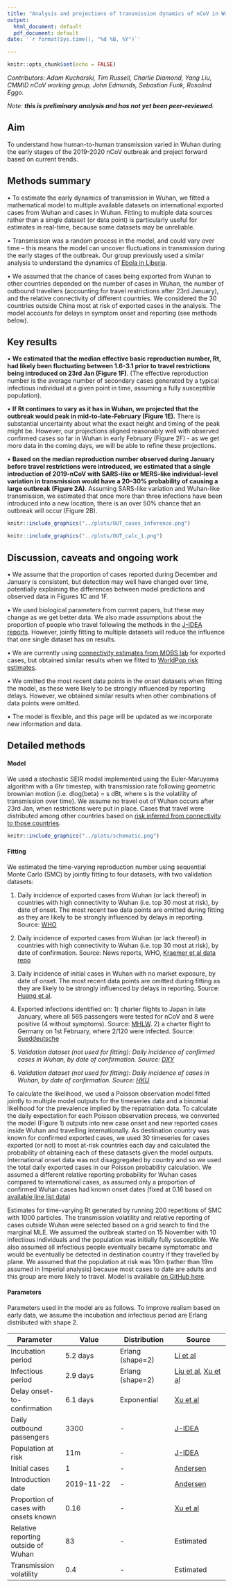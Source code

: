 ```yaml
---
title: "Analysis and projections of transmission dynamics of nCoV in Wuhan"
output:
  html_document: default
  pdf_document: default
date: '`r format(Sys.time(), "%d %B, %Y")`'

---
```


```r
knitr::opts_chunk$set(echo = FALSE)
```

*Contributors: Adam Kucharski, Tim Russell, Charlie Diamond, Yang Liu, CMMID nCoV working group, John Edmunds, Sebastian Funk, Rosalind Eggo.*

*Note: **this is preliminary analysis and has not yet been peer-reviewed**. *

## Aim

To understand how human-to-human transmission varied in Wuhan during the early stages of the 2019-2020 nCoV outbreak and project forward based on current trends.

## Methods summary

• To estimate the early dynamics of transmission in Wuhan, we fitted a mathematical model to multiple available datasets on international exported cases from Wuhan and cases in Wuhan. Fitting to multiple data sources rather than a single dataset (or data point) is particularly useful for estimates in real-time, because some datasets may be unreliable. 

• Transmission was a random process in the model, and could vary over time -- this means the model can uncover fluctuations in transmission during the early stages of the outbreak. Our group previously used a similar analysis to understand the dynamics of [Ebola in Liberia](https://www.ncbi.nlm.nih.gov/pmc/articles/PMC5394640/).

• We assumed that the chance of cases being exported from Wuhan to other countries depended on the number of cases in Wuhan, the number of outbound travellers (accounting for travel restrictions after 23rd January), and the relative connectivity of different countries. We considered the 30 countries outside China most at risk of exported cases in the analysis. The model accounts for delays in symptom onset and reporting (see methods below).

## Key results

• **We estimated that the median effective basic reproduction number, Rt, had likely been fluctuating between 1.6-3.1 prior to travel restrictions being introduced on 23rd Jan (Figure 1F)**. (The effective reproduction number is the average number of secondary cases generated by a typical infectious individual at a given point in time, assuming a fully susceptible population).

• **If Rt continues to vary as it has in Wuhan, we projected that the outbreak would peak in mid-to-late-February (Figure 1E).** There is substantial uncertainty about what the exact height and timing of the peak might be. However, our projections aligned reasonably well with observed confirmed cases so far in Wuhan in early February (Figure 2F) - as we get more data in the coming days, we will be able to refine these projections.

• **Based on the median reproduction number observed during January before travel restrictions were introduced, we estimated that a single introduction of 2019-nCoV with SARS-like or MERS-like individual-level variation in transmission would have a 20–30% probability of causing a large outbreak (Figure 2A)**. Assuming SARS-like variation and Wuhan-like transmission, we estimated that once more than three infections have been introduced into a new location, there is an over 50% chance that an outbreak will occur (Figure 2B).


```r
knitr::include_graphics("../plots/OUT_cases_inference.png")
```


```r
knitr::include_graphics("../plots/OUT_calc_1.png")
```



## Discussion, caveats and ongoing work

• We assume that the proportion of cases reported during December and January is consistent, but detection may well have changed over time, potentially explaining the differences between model predictions and observed data in Figures 1C and 1F.

• We used biological parameters from current papers, but these may change as we get better data. We also made assumptions about the proportion of people who travel following the methods in the [J-IDEA reports](https://www.imperial.ac.uk/mrc-global-infectious-disease-analysis/news--wuhan-coronavirus/). However, jointly fitting to multiple datasets will reduce the influence that one single dataset has on results.

• We are currently using [connectivity estimates from MOBS lab](https://www.mobs-lab.org/2019ncov.html) for exported cases, but obtained similar results when we fitted to [WorldPop risk estimates](https://www.worldpop.org/events/china).

• We omitted the most recent data points in the onset datasets when fitting the model, as these were likely to be strongly influenced by reporting delays. However, we obtained similar results when other combinations of data points were omitted.

• The model is flexible, and this page will be updated as we incorporate new information and data.


## Detailed methods

#### Model

We used a stochastic SEIR model implemented using the Euler-Maruyama algorithm with a 6hr timestep, with transmission rate following geometric brownian motion (i.e. dlog(beta) = s dBt, where s is the volatility of transmission over time). We assume no travel out of Wuhan occurs after 23rd Jan, when restrictions were put in place. Cases that travel were distributed among other countries based on [risk inferred from connectivity to those countries](https://www.mobs-lab.org/2019ncov.html).

```r
knitr::include_graphics("../plots/schematic.png")
```

#### Fitting

We estimated the time-varying reproduction number using sequential Monte Carlo (SMC) by jointly fitting to four datasets, with two validation datasets:

1. Daily incidence of exported cases from Wuhan (or lack thereof) in countries with high connectivity to Wuhan (i.e. top 30 most at risk), by date of onset.  The most recent two data points are omitted during fitting as they are likely to be strongly influenced by delays in reporting. Source: [WHO](https://www.who.int/docs/default-source/coronaviruse/situation-reports/20200126-sitrep-6-2019--ncov.pdf) 

1. Daily incidence of exported cases from Wuhan (or lack thereof) in countries with high connectivity to Wuhan (i.e. top 30 most at risk), by date of confirmation. Source: News reports, WHO, [Kraemer et al data repo](https://docs.google.com/spreadsheets/d/1itaohdPiAeniCXNlntNztZ_oRvjh0HsGuJXUJWET008/edit?usp=sharing)

1. Daily incidence of initial cases in Wuhan with no market exposure, by date of onset. The most recent data points are omitted during fitting as they are likely to be strongly influenced by delays in reporting.  Source: [Huang et al](https://www.nejm.org/doi/pdf/10.1056/NEJMoa2001316?articleTools=true).

1. Exported infections identified on: 1) charter flights to Japan in late January, where all 565 passengers were tested for nCoV and 8 were positive (4 without symptoms).  Source: [MHLW](https://www.mhlw.go.jp/stf/newpage_09199.html). 2) a charter flight to Germany on 1st February, where 2/120 were infected. Source: [Sueddeutsche](https://www.sueddeutsche.de/gesundheit/gesundheit-germersheim-spahn-hoehepunkt-der-coronavirus-infektion-nicht-erreicht-dpa.urn-newsml-dpa-com-20090101-200205-99-790481)

1. _Validation dataset (not used for fitting): Daily incidence of confirmed cases in Wuhan, by date of confirmation. Source: [DXY](https://ncov.dxy.cn/ncovh5/view/pneumonia)_

1. _Validation dataset (not used for fitting): Daily incidence of cases in Wuhan, by date of confirmation. Source: [HKU](https://www.med.hku.hk/f/news/3549/7418/Wuhan-coronavirus-outbreak_AN-UPDATE_20200127.pdf)_

To calculate the likelihood, we used a Poisson observation model fitted jointly to multiple model outputs for the timeseries data and a binomial likelihood for the prevalence implied by the repatriation data. To calculate the daily expectation for each Poisson observation process, we converted the model (Figure 1) outputs into new case onset and new reported cases inside Wuhan and travelling internationally.  As destination country was known for confirmed exported cases, we used 30 timeseries for cases exported (or not) to most at-risk countries each day and calculated the probability of obtaining each of these datasets given the model outputs. International onset data was not disaggregated by country and so we used the total daily exported cases in our Poisson probability calculation. We assumed a different relative reporting probability for Wuhan cases compared to international cases, as assumed only a proportion of confirmed Wuhan cases had known onset dates (fixed at 0.16 based on [available line list data](http://virological.org/t/epidemiological-data-from-the-ncov-2019-outbreak-early-descriptions-from-publicly-available-data/337)) 


Estimates for time-varying Rt generated by running 200 repetitions of SMC with 1000 particles. The transmission volatility and relative reporting of cases outside Wuhan were selected based on a grid search to find the marginal MLE. We assumed the outbreak started on 15 November with 10 infectious individuals and the population was initially fully susceptible. We also assumed all infectious people eventually became symptomatic and would be eventually be detected in destination country if they travelled by plane. We assumed that the population at risk was 10m (rather than 19m assumed in Imperial analysis) because most cases to date are adults and this group are more likely to travel. Model is available [on GitHub here](https://github.com/adamkucharski/2020-ncov).

#### Parameters

Parameters used in the model are as follows. To improve realism based on early data, we assume the incubation and infectious period are Erlang distributed with shape 2.

| Parameter      | Value | Distribution | Source
| ----------- | ----------- | ----------- | ----------- |
| Incubation period      | 5.2 days       | Erlang (shape=2) | [Li et al](https://www.nejm.org/doi/pdf/10.1056/NEJMoa2001316?articleTools=true)
| Infectious period   | 2.9 days        | Erlang (shape=2) | [Liu et al](https://www.biorxiv.org/content/10.1101/2020.01.25.919787v1), [Xu et al](http://virological.org/t/epidemiological-data-from-the-ncov-2019-outbreak-early-descriptions-from-publicly-available-data/337)
| Delay onset-to-confirmation  | 6.1 days        | Exponential | [Xu et al](http://virological.org/t/epidemiological-data-from-the-ncov-2019-outbreak-early-descriptions-from-publicly-available-data/337)
| Daily outbound passengers   | 3300        | - | [J-IDEA](https://www.imperial.ac.uk/mrc-global-infectious-disease-analysis/news--wuhan-coronavirus/)
| Population at risk   | 11m        | - | [J-IDEA](https://www.imperial.ac.uk/mrc-global-infectious-disease-analysis/news--wuhan-coronavirus/)
| Initial cases   | 1        | - | [Andersen](http://virological.org/t/phylodynamic-analysis-55-genomes-04-feb-2020/356)
| Introduction date  | 2019-11-22        | - | [Andersen](http://virological.org/t/phylodynamic-analysis-55-genomes-04-feb-2020/356)
| Proportion of cases with onsets known   | 0.16     | - | [Xu et al](https://github.com/beoutbreakprepared/nCoV2019)
| Relative reporting outside of Wuhan   | 83     | - | Estimated
| Transmission volatility   | 0.4        | - | Estimated






